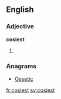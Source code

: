 ==English==

===Adjective===
'''cosiest'''

# {{en-superlative of|cosy}}

===Anagrams===
* [[Ossetic#English|Ossetic]]

[[fr:cosiest]]
[[sv:cosiest]]